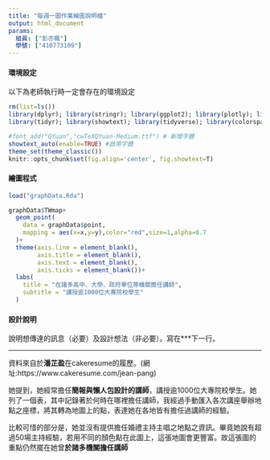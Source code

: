 ```yaml
---
title: "每週一圖作業繪圖說明檔"
output: html_document
params:
  組員: ["彭亦楓"]  
  學號: ["410773109"]
---
```


#### 環境設定

以下為老師執行時一定會存在的環境設定
```r
rm(list=ls())
library(dplyr); library(stringr); library(ggplot2); library(plotly); library(lubridate); library(readr); library(colorspace); library(grDevices); library(shiny); library(shinyjs); library(scales)
library(tidyr); library(showtext); library(tidyverse); library(colorspace)

#font_add("QYuan","cwTeXQYuan-Medium.ttf") # 新增字體
showtext_auto(enable=TRUE) #啟用字體
theme_set(theme_classic())
knitr::opts_chunk$set(fig.align='center', fig.showtext=T)
```


#### 繪圖程式

```r
load("graphData.Rda")

graphData$TWmap+
  geom_point(
    data = graphData$point,
    mapping = aes(x=x,y=y),color="red",size=1,alpha=0.7
  )+
  theme(axis.line = element_blank(),
        axis.title = element_blank(),
        axis.text = element_blank(),
        axis.ticks = element_blank())+
  labs(
    title = "在諸多高中、大學、政府單位等機關擔任講師",
    subtitle = "講授逾1000位大專院校學生"
  )

```



#### 設計說明
說明想傳達的訊息（必要）及設計想法（非必要）。寫在***下一行。

*** 
資料來自於**潘芷盈**在cakeresume的履歷。(網址:https://www.cakeresume.com/jean-pang)

她提到，她經常擔任**簡報與懶人包設計的講師**，講授逾1000位大專院校學生。她列了一個表，其中記錄著於何時在哪裡擔任講師，我經過手動匯入各次講座舉辦地點之座標，將其轉為地圖上的點，表達她在各地皆有擔任過講師的經驗。

比較可惜的部分是，她並沒有提供擔任婚禮主持主唱之地點之資訊。畢竟她說有超過50場主持經驗，若用不同的顏色點在此圖上，這張地圖會更豐富。故這張圖的重點仍然擺在她曾**於諸多機關擔任講師**
